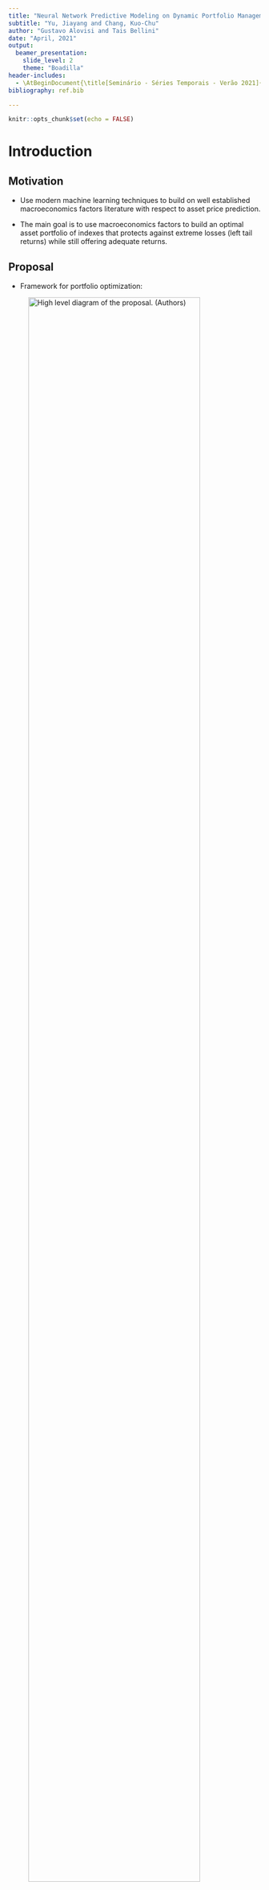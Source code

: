 ```yaml
---
title: "Neural Network Predictive Modeling on Dynamic Portfolio Management"
subtitle: "Yu, Jiayang and Chang, Kuo-Chu"
author: "Gustavo Alovisi and Tais Bellini"
date: "April, 2021"
output: 
  beamer_presentation:
    slide_level: 2
    theme: "Boadilla"
header-includes:
  - \AtBeginDocument{\title[Seminário - Séries Temporais - Verão 2021]{Neural Network Predictive Modeling on Dynamic Portfolio Management}}
bibliography: ref.bib

---
```


```r
knitr::opts_chunk$set(echo = FALSE)
```

# Introduction

## Motivation

- Use modern machine learning techniques to build on well established macroeconomics factors literature with respect to asset price prediction.

- The main goal is to use macroeconomics factors to build an optimal asset portfolio of indexes that protects against extreme losses (left tail returns) while still offering adequate returns.

## Proposal

- Framework for portfolio optimization:

![High level diagram of the proposal. (Authors)](img/ProposalSeminario.png){width=90%}


# Fundamentals

## GARCH

- In order to model each univariate macroeconomic factor volatility, a GARCH(1,1) model is proposed. 

- Volatility is modeled using a GARCH(1,1) because the majority of financial assets share common 'stylized facts':
  - Heavy Tails: the distribution of returns usually shows heavier tails than Normal or t distribution: extreme losses or gains aren't that rare. 
  - Gain/Loss Asymmetry: large downturn in assets prices do not necessarily reflect equally large upturns. 
  - Volatility Clustering: high volatility events tends to cluster over time. Economic crisis. 
- Thus, using simple asset's standard deviation as a risk measure can be problematic.

## Pair Copula and Dependence Modeling

- GARCH(1,1) model is able to capture univariate volatility. However, it is well known that dependence between financial assets exist.
- During crisis, financial assets exhibits different dependence structures with respect to normal or bullish market conditions: they tend to have a very correlated loss dynamic. 
- Copula-GARCH models are able to capture the multivariate assets dependence while multivariate probability function estimation is not needed. 

## More about copula

- The main advantage of using copulas is that it allows separating the marginal assets distribution (here modeled using GARCH) from the dependence structure. Then, different dependence behaviors can be captured by different copula functions. 

\begin{theorem}
Let $F$ be an n-dimensional distribution function with margins $F_1,...F_n$. Then there exists an n-copula $C$ such that for all $y \in R^n$, \begin{equation}
F(y_1,...,y_n) = C(F_1(y_1),...,F_n(y_n)).
\end{equation} Furthermore, if $F_1,...F_n$ are continuous, then $C$ is unique.
\end{theorem}

## More about copula
\begin{corollary}
Let $f$ be the multivariate probability density function the probability distribution $F$ and $f_1,...,f_n$ the univariate probability density functions of the margins $F_1,...,F_n$. The copulas density function of an n-copula $C$ is the function c: $U[0,1]^n \mapsto [0,\infty)$ such that \begin{equation}
      c(u_1,...,u_n)= \frac{\partial^n C(u_1,...,u_n)}{\partial u_1,...,\partial u_n} =                \frac{f(y_1,...,y_n)}{\prod^{n}_{i=1}f_i(y_i)}.
\end{equation}
\end{corollary}

## How this all connects

Using theorems above, the conditional joint distribution can be decomposed, given previous information set, into conditional marginal distributions and conditional copulas. For $t \in (1,...,T)$ let $Y_t|I_{t-1} \sim F(.|I_{t-1})$ and $Y_{i,t}|I_{t-1} \sim F_i(.|I_{t-1})$, then \begin{equation}
F(y|I_{t-1}) = C(F_1(y_1|I_{t-1}),..., F_n(y_n|I_{t-1})|I_{t-1})
\end{equation}

Then, from the GARCH(1,1) model, we incorporate equation (VER) to the multivariate copula and the white-noise term ${z_t}$ can be derived from the copula structure: \begin{equation}
z_t|I_{t-1} \sim F_{z,t} = C_t(F_{1,t}, ... , F_{n,t}) \end{equation} where $z_t$ can then be estimated from \begin{equation}
\frac{R_t - \mu}{\sigma_t|I_{t-1}} \end{equation}

## Pair Copula (PCC)

- Different copula functions captures different kinds of dependence. 
- t-copula is symmetrical and captures both upper and lower tail dependence. Clayton copula captures lower tail, etc. 
- Computation requirements to estimate multivariate copula parameters increases with dimension of time-series. 
- However, multivariate joint density can be written as a product of pair copula on different conditional distributions.
- Copula parameters are then estimated with log-likelihood optimization along de layers of pair copula trees. 
- Final model is the one that optimizes AIC. 

## Neural Networks

- The advantage of using deep neural networks for financial forecasting, as opposed to linear models such as ARIMA, is that they can approximate the relationship between input data and predicted outputs, even in highly complex and correlated scenarios. 

- Most of the studies with neural network use the historical data of the financial assets to explore the hidden relationship between them.

## The Economic Factor-Based Predictive Model (EFPM) {.allowframebreaks}

- This proposal uses neural networks to explore the relationships between macroeconomic factors and financial assets returns.

- A feedforward neural network with one hidden layer and one output layer that takes the simulation of 11 major macroeconomic factors as input and produces the return of 6 vehicle investment assets.
 
- The network maps the input to the output using the function below, where $\phi$ is the sigmoid function $\left(\frac{e^x}{1+e^x}\right)$ and $\alpha$ is a bias term:

$$\hat{y_i} = \phi_{output}\left(\alpha_1 + \sum_{k \rightarrow output}{w_{k,output}\phi\left(\alpha_k+\sum_{j \rightarrow k}w_{jk}x_{ij}\right)}\right)$$

- Find the optimal weights $w_{k,output}$ and $w_{jk}$ minimizing the SSE using gradient descent to iteractively update $w_{jk} \rightarrow w_{jk} - \eta\frac{\partial SSE}{\partial w_{jk}}$ where $\eta$ is the learning rate that controls the size of the step. 

![Sample of trained neural network. @Yu2020](img/neural_network.png){width=80%}

## Mean CVaR

- Traditional portfolio optimization follows Markowitz mean-variance model. 
- As mentioned earlier, there's a need to model lower tail risk. New risk measures introduced. 
- VaR (Value at Risk): VaR is defined as $VaR_{\beta}(w) = min(l \in R: \psi(w,l) \ge \beta)$. It can be interpreted as the loss at the $\beta$ percentile. However, VaR has some limitations (not coherent, difficult to apply in a portfolio optimization problem). 
- CVaR (Conditional Value at Risk): CVaR is defined as \begin{equation} CVaR_\beta(w) = \frac{1}{1-\beta}\int_{f(w,y)\ge VaR_{\beta(w)}}f(w,y)p(y)dy, \end{equation} where $y$ represents returns with density $p(y)$ and $f(w,y)$ is a loss function. It can be interpreted as the mean loss from VaR to $-\infty$. 
- CVaR is a coherent risk measure and the optimization w.r.t to a portfolio is well defined and easier to be done. 

## Mean-CVaR portfolio optimization

- An easier discretized version function can be used to calculate $CVaR_\beta$ approximating the integral above: \begin{equation}
F_\beta(w,l) = l + \frac{1}{q(1+\beta)}\sum^{q}_{k = 1}[f(w, y_k)-l]^{+}.\end{equation} Minimizing CVaR is thus the equivalent of minimizing $F_\beta(w,l)$. The final mean-CVaR portfolio optimization is then defined as: 
\begin{equation}
min_{w \in W} F_\beta(w,l) = l + \frac{1}{q(1+\beta)}\sum^{q}_{k = 1}S_k 
s.t. S_k \ge f(w, y_k) - l = -w^Ty_k - l 
S_k \ge 0
\sum^{N}_{i=1}w_i = 1
w^Ty \ge \mu_0
\end{equation} where $S_k$ is an auxiliary term to approximate $[f(w,y_k)-l]^+$ so that the optimization can be solved as a Linear Programming problem (Simplex or Interior Point).

# Methodology

## Neural Net-Based Pair Copula GARCH Portfolio Optimization Framework

![Process workflow diagram. @Yu2020](img/workflow.png){width=70%}

## Data Collection {.allowframebreaks}

- 6 Vanguard index mutual funds

Table: Investment Instruments. @Yu2020

  Security Name                         Security Symbol
-----------------                   ----------------------
 Vanguard 500 Index                          VFINX
 Vanguard Small Cap Index                    NAESX
 Vanguard Total Intl Stock Index             VGTSX
 Vanguard Emerging Mkts Stock Index          VEIEX
 Vanguard Total Bond Market Index            VBMFX
 Vanguard Real Estate Index                  VGSLX

- 11 macroeconomic factors

![Table of macroeconomic factors. @Yu2020](img/macroeconomic_variables.png){width=90%}

## Training

- Training period of 60-month interval to get the optimal weight and test out-of-sample data for the following month. Training and testing repeated starting on January 2002 until all data points in sample are evaluated.
- Min–max normalization method on both the monthly log returns of the index funds and the monthly log-percentage change of the macroeconomic variables to accelerate gradient descent algorithm. Data set also normalized.
- 60-month data set split into one training set of 54 data points to form the model, and the remaining 6-month data that is used to tune the hyperparameter, such as number of neurons in the hidden layer. 
- Mean squared error (MSE) of predicted output minimized to select the best network structure.

## Simulation 

- Simulate 5000 log-percentage change of economic variables using the the pair copula-GARCH(1,1) model.
- Use the 5000 simulated log-percentage change of the variables as input for the neural network model and get the 5000 simulated log-percentage returns of investment assets.
- 154 months of sample returns.
- Use the simulated return series of past 60 months as input for the Mean-CVar optimization and get the optimal weights of the portfolio for the next month.
   - confidence level ($\beta$): 99%
   - expected return parameter ($\mu_0$): minimum of 10% of annualized return and average return of past 60 months of assets
   
## Validation

- Portfolio performance for the one-month period is recorded, and the process is repeated the next month using the previous 60 months data again.
- Range from February 2007 to November 2009.
- $1000 invested at the end of January 2007.

## Benchmarking

- The proposed strategy is compared to 3 methods:
   - \textbf{Equally weighted (EW):} index funds in the portfolio are simply allocated equally and rebalanced to equal weights each month.
   - \textbf{Historical return-based (HRB):} historical returns of the index funds are computed directly as inputs to the Mean-CVaR framework (no simulation).
   - \textbf{Direct simulation (DS):} monthly returns of the index funds are simulated by applying historical data into the pair copula-GARCH framework without utilizing the neural network framework and information from economic variables.

# Results

## Performance comparison

- Proposed framework using the neural network and considering macroeconomic factors outperforms all benchmark methods.

![Performance comparison assuming $1000 initial investment.@Yu2020](img/result_comparison.png){width=60%}

## Detailed performance comparison

Table: Summary of performance in the 4 strategies. @Yu2020

  Summary Statistics             EFPM         HRB          DS          EW
----------------------       ----------     --------    ---------    --------
 Annualized Return             7.4%           4.1%         3.4%        3.9%
 Annualized Volatility         8.6%           8.3%         7.2%        13.8%
 Sharpe Ratio                  0.57           0.20         0.13        0.10
 Maximum Drawdown              -16.4%       -34.8%       -23.2%       -51.5%
 Monthly 99% CVaR              -9.3%        -13.5%       -13.0%       -15.6%

## References {.allowframebreaks}
